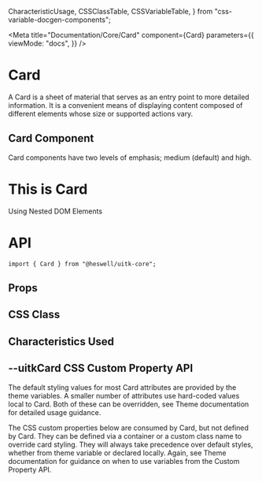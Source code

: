   CharacteristicUsage,
  CSSClassTable,
  CSSVariableTable,
} from "css-variable-docgen-components";

<Meta
  title="Documentation/Core/Card"
  component={Card}
  parameters={{
    viewMode: "docs",
  }}
/>

# Card

A Card is a sheet of material that serves as an entry point to more detailed information. It is a convenient means of displaying content composed of different elements whose size or supported actions vary.

## Card Component

Card components have two levels of emphasis; medium (default) and high.

<Canvas>
  <Story name="Card" decorators={[withFlexGap]}>
    <Card>
      <div>
        <h1>This is Card</h1>
        <span>Using Nested DOM Elements</span>
      </div>
    </Card>
  </Story>
</Canvas>

# API

```
import { Card } from "@heswell/uitk-core";
```

## Props

<ArgsTable of={Card} />

## CSS Class

<CSSClassTable of={Card} />

## Characteristics Used

<CharacteristicUsage of={Card} />

## --uitkCard CSS Custom Property API

The default styling values for most Card attributes are provided by the theme variables. A smaller number of attributes
use hard-coded values local to Card. Both of these can be overridden, see Theme documentation for detailed usage guidance.

The CSS custom properties below are consumed by Card, but not defined by Card. They can be defined via a container or
a custom class name to override card styling. They will always take precedence over default styles, whether from theme variable
or declared locally. Again, see Theme documentation for guidance on when to use variables from the Custom Property API.

<CSSVariableTable of={Card} />
